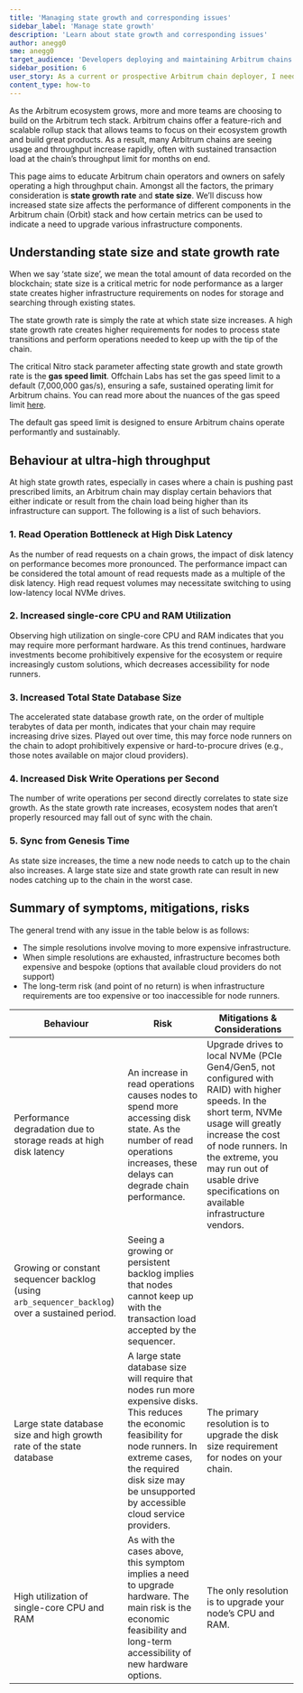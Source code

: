 ```yaml
---
title: 'Managing state growth and corresponding issues'
sidebar_label: 'Manage state growth'
description: 'Learn about state growth and corresponding issues'
author: anegg0
sme: anegg0
target_audience: 'Developers deploying and maintaining Arbitrum chains.'
sidebar_position: 6
user_story: As a current or prospective Arbitrum chain deployer, I need to understand what state growth is & the issues it can create.
content_type: how-to
---
```


As the Arbitrum ecosystem grows, more and more teams are choosing to build on the Arbitrum tech stack. Arbitrum chains offer a feature-rich and scalable rollup
stack that allows teams to focus on their ecosystem growth and build great products. As a result, many Arbitrum chains are seeing usage and throughput increase
rapidly, often with sustained transaction load at the chain’s throughput limit for months on end.

This page aims to educate Arbitrum chain operators and owners on safely operating a high throughput chain. Amongst all the factors, the primary consideration is
**state growth rate** and **state size**. We’ll discuss how increased state size affects the performance of different components in the Arbitrum chain (Orbit)
stack and how certain metrics can be used to indicate a need to upgrade various infrastructure components.

## Understanding state size and state growth rate

When we say ‘state size’, we mean the total amount of data recorded on the blockchain; state size is a critical metric for node performance as a larger state
creates higher infrastructure requirements on nodes for storage and searching through existing states.

The state growth rate is simply the rate at which state size increases. A high state growth rate creates higher requirements for nodes to process state
transitions and perform operations needed to keep up with the tip of the chain.

The critical Nitro stack parameter affecting state growth and state growth rate is the **gas speed limit**. Offchain Labs has set the gas speed limit to a
default (7,000,000 gas/s), ensuring a safe, sustained operating limit for Arbitrum chains. You can read more about the nuances of the gas speed limit
[here](/how-arbitrum-works/09-gas-fees.mdx#the-speed-limit).

The default gas speed limit is designed to ensure Arbitrum chains operate performantly and sustainably.

## Behaviour at ultra-high throughput

At high state growth rates, especially in cases where a chain is pushing past prescribed limits, an Arbitrum chain may display certain behaviors that either
indicate or result from the chain load being higher than its infrastructure can support. The following is a list of such behaviors.

### 1. Read Operation Bottleneck at High Disk Latency

As the number of read requests on a chain grows, the impact of disk latency on performance becomes more pronounced. The performance impact can be considered the
total amount of read requests made as a multiple of the disk latency. High read request volumes may necessitate switching to using low-latency local NVMe
drives.

### 2. Increased single-core CPU and RAM Utilization

Observing high utilization on single-core CPU and RAM indicates that you may require more performant hardware. As this trend continues, hardware investments
become prohibitively expensive for the ecosystem or require increasingly custom solutions, which decreases accessibility for node runners.

### 3. Increased Total State Database Size

The accelerated state database growth rate, on the order of multiple terabytes of data per month, indicates that your chain may require increasing drive sizes.
Played out over time, this may force node runners on the chain to adopt prohibitively expensive or hard-to-procure drives (e.g., those notes available on major
cloud providers).

### 4. Increased Disk Write Operations per Second

The number of write operations per second directly correlates to state size growth. As the state growth rate increases, ecosystem nodes that aren’t properly
resourced may fall out of sync with the chain.

### 5. Sync from Genesis Time

As state size increases, the time a new node needs to catch up to the chain also increases. A large state size and state growth rate can result in new nodes
catching up to the chain in the worst case.

## Summary of symptoms, mitigations, risks

The general trend with any issue in the table below is as follows:

- The simple resolutions involve moving to more expensive infrastructure.
- When simple resolutions are exhausted, infrastructure becomes both expensive and bespoke (options that available cloud providers do not support)
- The long-term risk (and point of no return) is when infrastructure requirements are too expensive or too inaccessible for node runners.

| Behaviour                                                                                      | Risk                                                                                                                                                                                                                                     | Mitigations & Considerations                                                                                                                                                                                                                                                  |
| ---------------------------------------------------------------------------------------------- | ---------------------------------------------------------------------------------------------------------------------------------------------------------------------------------------------------------------------------------------- | ----------------------------------------------------------------------------------------------------------------------------------------------------------------------------------------------------------------------------------------------------------------------------- |
| Performance degradation due to storage reads at high disk latency                              | An increase in read operations causes nodes to spend more accessing disk state. As the number of read operations increases, these delays can degrade chain performance.                                                                  | Upgrade drives to local NVMe (PCIe Gen4/Gen5, not configured with RAID) with higher speeds. In the short term, NVMe usage will greatly increase the cost of node runners. In the extreme, you may run out of usable drive specifications on available infrastructure vendors. |
| Growing or constant sequencer backlog (using `arb_sequencer_backlog`) over a sustained period. | Seeing a growing or persistent backlog implies that nodes cannot keep up with the transaction load accepted by the sequencer.                                                                                                            |                                                                                                                                                                                                                                                                               |
| Large state database size and high growth rate of the state database                           | A large state database size will require that nodes run more expensive disks. This reduces the economic feasibility for node runners. In extreme cases, the required disk size may be unsupported by accessible cloud service providers. | The primary resolution is to upgrade the disk size requirement for nodes on your chain.                                                                                                                                                                                       |
| High utilization of single-core CPU and RAM                                                    | As with the cases above, this symptom implies a need to upgrade hardware. The main risk is the economic feasibility and long-term accessibility of new hardware options.                                                                 | The only resolution is to upgrade your node’s CPU and RAM.                                                                                                                                                                                                                    |
